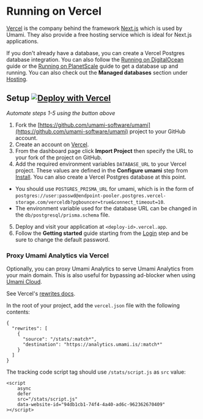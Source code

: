# Running on Vercel

[Vercel](https://vercel.com/) is the company behind the framework [Next.js](https://nextjs.org/) which is used by Umami.
They also provide a free hosting service which is ideal for Next.js applications.

If you don't already have a database, you can create a Vercel Postgres database integration. You can also
follow the [Running on DigitalOcean](/docs/running-on-digitalocean) guide or the
[Running on PlanetScale](/docs/running-on-planetscale) guide to get a database up and running.
You can also check out the **Managed databases** section under [Hosting](/docs/hosting).

## Setup [![Deploy with Vercel](https://vercel.com/button)](https://vercel.com/new/clone?repository-url=https%3A%2F%2Fgithub.com%2Fumami-software%2Fumami&env=DATABASE_URL)
                         
_Automate steps 1-5 using the button above_

1. Fork the [https://github.com/umami-software/umami](https://github.com/umami-software/umami) project to your GitHub account.
2. Create an account on [Vercel](https://vercel.com/). 
3. From the dashboard page click **Import Project** then specify the URL to your fork of the project on GitHub.
4. Add the required environment variables `DATABASE_URL` to your Vercel project. These values are defined in the
**Configure umami** step from [Install](/docs/install). You can also create a Vercel Postgres database at this point.
  * You should use `POSTGRES_PRISMA_URL` for umami, which is in the form of `postgres://user:passwd@endpoint-pooler.postgres.vercel-storage.com/verceldb?pgbouncer=true&connect_timeout=10`.
  * The environment variable used for the database URL can be changed in the `db/postgresql/prisma.schema` file.
5. Deploy and visit your application at `<deploy-id>.vercel.app`.
6. Follow the **Getting started** guide starting from the [Login](/docs/login) step and be sure to change the default password.

### Proxy Umami Analytics via Vercel
Optionally, you can proxy Umami Analytics to serve Umami Analytics from your main domain. This is also useful for bypassing ad-blocker when using [Umami Cloud](https://umami.is/pricing).

See Vercel's [rewrites docs](https://vercel.com/docs/project-configuration).

In the root of your project, add the `vercel.json` file with the following contents:
```
{
  "rewrites": [
    {
      "source": "/stats/:match*",
      "destination": "https://analytics.umami.is/:match*"
    }
  ]
}
```

The tracking code script tag should use `/stats/script.js` as `src` value:
```
<script
    async
    defer
    src="/stats/script.js"
    data-website-id="94db1cb1-74f4-4a40-ad6c-962362670409"
></script>
```

